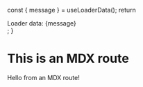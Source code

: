 


  const { message } = useLoaderData();
  return <div>Loader data: {message}</div>;
}

# This is an MDX route

Hello from an MDX route!

<Message />
